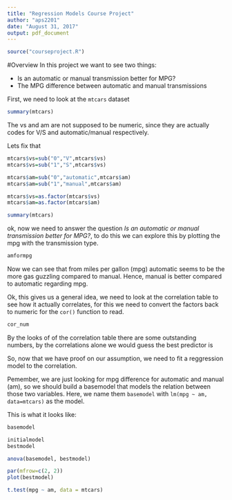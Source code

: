 ```yaml
---
title: "Regression Models Course Project"
author: "aps2201"
date: "August 31, 2017"
output: pdf_document
---
```


```r
source("courseproject.R")
```

#Overview
In this project we want to see two things:

* Is an automatic or manual transmission better for MPG?
* The MPG difference between automatic and manual transmissions

First, we need to look at the `mtcars` dataset

```r
summary(mtcars)
```

The vs and am are not supposed to be numeric, since they are actually codes for V/S and automatic/manual respectively.

Lets fix that

```r
mtcars$vs=sub("0","V",mtcars$vs)
mtcars$vs=sub("1","S",mtcars$vs)

mtcars$am=sub("0","automatic",mtcars$am)
mtcars$am=sub("1","manual",mtcars$am)

mtcars$vs=as.factor(mtcars$vs)
mtcars$am=as.factor(mtcars$am)
```

```r
summary(mtcars)
```

ok, now we need to answer the question *Is an automatic or manual transmission better for MPG?*, to do this we can explore this by plotting the mpg with the transmission type.

```r
amformpg
```

Now we can see that from miles per gallon (mpg) automatic seems to be the more gas guzzling compared to manual. Hence, manual is better compared to automatic regarding mpg.

Ok, this gives us a general idea, we need to look at the correlation table to see how it actually correlates, for this we need to convert the factors back to numeric for the `cor()` function to read.

```r
cor_num
```
By the looks of of the correlation table there are some outstanding numbers, by the correlations alone we would guess the best predictor is 

So, now that we have proof on our assumption, we need to fit a reggression model to the correlation.

Pemember, we are just looking for mpg difference for automatic and manual (am), so we should build a basemodel that models the relation between those two variables. Here, we name them `basemodel` with `lm(mpg ~ am, data=mtcars)` as the model. 

This is what it looks like:
```r
basemodel
```

```r
initialmodel
bestmodel
```

```r
anova(basemodel, bestmodel)
```

```r
par(mfrow=c(2, 2))
plot(bestmodel)
```

```r
t.test(mpg ~ am, data = mtcars)
```

